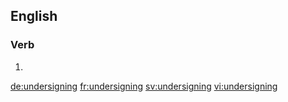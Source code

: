 
==English==

===Verb===
{{head|en}}

# {{present participle of|undersign}}

[[de:undersigning]]
[[fr:undersigning]]
[[sv:undersigning]]
[[vi:undersigning]]